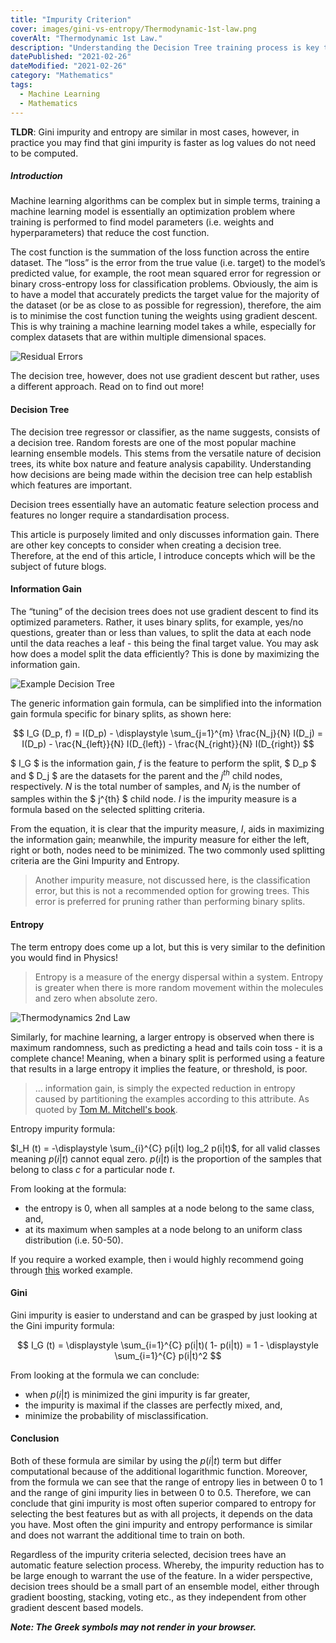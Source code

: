 ```yaml
---
title: "Impurity Criterion"
cover: images/gini-vs-entropy/Thermodynamic-1st-law.png
coverAlt: "Thermodynamic 1st Law."
description: "Understanding the Decision Tree training process is key to being able to select whether your data requires the model to be trained using Entropy or Gini impurity Criterions."
datePublished: "2021-02-26"
dateModified: "2021-02-26"
category: "Mathematics"
tags:
  - Machine Learning
  - Mathematics
---
```


<!-- markdownlint-disable-->

**TLDR**: Gini impurity and entropy are similar in most cases, however, in practice you may find that gini impurity is faster as log values do not need to be computed. 

##### Introduction

Machine learning algorithms can be complex but in simple terms, training a machine learning model is essentially an optimization problem where training is performed to find model parameters (i.e. weights and hyperparameters) that reduce the cost function.

The cost function is the summation of the loss function across the entire dataset. The “loss” is the error from the true value (i.e. target) to the model’s predicted value, for example, the root mean squared error for regression or binary cross-entropy loss for classification problems. Obviously, the aim is to have a model that accurately predicts the target value for the majority of the dataset (or be as close to as possible for regression), therefore, the aim is to minimise the cost function tuning the weights using gradient descent. This is why training a machine learning model takes a while, especially for complex datasets that are within multiple dimensional spaces.


![Residual Errors](./images/gini-vs-entropy/residual-errors.png)

The decision tree, however, does not use gradient descent but rather, uses a different approach. Read on to find out more! 

#### Decision Tree
The decision tree regressor or classifier, as the name suggests, consists of a decision tree. Random forests are one of the most popular machine learning ensemble models. This stems from the versatile nature of decision trees, its white box nature and feature analysis capability. Understanding how decisions are being made within the decision tree can help establish which features are important. 

Decision trees essentially have an automatic feature selection process and features no longer require a standardisation process. 

This article is purposely limited and only discusses information gain. There are other key concepts to consider when creating a decision tree. Therefore, at the end of this article, I introduce concepts which will be the subject of future blogs. 


#### Information Gain

The “tuning” of the decision trees does not use gradient descent to find its optimized parameters. Rather, it uses binary splits, for example, yes/no questions, greater than or less than values, to split the data at each node until the data reaches a leaf - this being the final target value. You may ask how does a model split the data efficiently? This is done by maximizing the information gain. 


![Example Decision Tree](./images/gini-vs-entropy/Example-Decision-Tree.png)

The generic information gain formula, can be simplified into the information gain formula specific for binary splits, as shown here: 

$$
I_G (D_p, f) = I(D_p) - \displaystyle \sum_{j=1}^{m} \frac{N_j}{N} I(D_j)  =  I(D_p) - \rac{N_{left}}{N} I(D_{left}) - \frac{N_{right}}{N} I(D_{right})
$$

$ I_G $ is the information gain, $f$ is the feature to perform the split, $ D_p $ and $ D_j $ are the datasets for the parent and the $j^{th}$ child nodes, respectively. $N$ is the total number of samples, and $N_j$ is the number of samples within the $ j^{th} $ child node. $I$ is the impurity measure is a formula based on the selected splitting criteria.

From the equation, it is clear that the impurity measure, $I$, aids in maximizing the information gain; meanwhile, the impurity measure for either the left, right or both, nodes need to be minimized. The two commonly used splitting criteria are the Gini Impurity and Entropy. 

> Another impurity measure, not discussed here, is the classification error, but this is not a recommended option for growing trees. This error is preferred for pruning rather than performing binary splits. 


#### Entropy
The term entropy does come up a lot, but this is very similar to the definition you would find in Physics! 

> Entropy is a measure of the energy dispersal within a system. Entropy is greater when there is more random movement within the molecules and zero when absolute zero. 

![Thermodynamics 2nd Law](./images/gini-vs-entropy/Thermodynamic-1st-law.png)

Similarly, for machine learning, a larger entropy is observed when there is maximum randomness, such as predicting a head and tails coin toss - it is a complete chance! Meaning, when a binary split is performed using a feature that results in a large entropy it implies the feature, or threshold, is poor. 

> … information gain, is simply the expected reduction in entropy caused by partitioning the examples according to this attribute. As quoted by [Tom M. Mitchell's book](https://www.amazon.com/Learning-McGraw-Hill-International-Editions-Computer/dp/0071154671/ref=as_li_ss_tl?keywords=machine+learning&qid=1563151324&s=books&sr=1-44&linkCode=sl1&tag=inspiredalgor-20&linkId=5488f209b18fb6b8ad8ce7f72d1c3ac5&language=en_US).

Entropy impurity formula: 

$I_H (t) = -\displaystyle \sum_{i}^{C} p(i|t) log_2 p(i|t)$, for all valid classes meaning $p(i|t)$ cannot equal zero. 
$p(i|t)$ is the proportion of the samples that belong to class $c$ for a particular node $t$. 

From looking at the formula:

- the entropy is $0$, when all samples at a node belong to the same class, and, 
- at its maximum when samples at a node belong to an uniform class distribution (i.e. 50-50).

If you require a worked example, then i would highly recommend going through [this](https://machinelearningmastery.com/information-gain-and-mutual-information/) worked example. 


#### Gini

Gini impurity is easier to understand and can be grasped by just looking at the Gini impurity formula: 

$$
I_G (t) = \displaystyle \sum_{i=1}^{C} p(i|t)( 1- p(i|t)) = 1 - \displaystyle \sum_{i=1}^{C} p(i|t)^2
$$

From looking at the formula we can conclude:
- when $p(i|t)$ is minimized the gini impurity is far greater,
- the impurity is maximal if the classes are perfectly mixed, and,
- minimize the probability of misclassification.

#### Conclusion

Both of these formula are similar by using the $p(i|t)$ term but differ computational because of the additional logarithmic function. Moreover, from the formula we can see that the range of entropy lies in between 0 to 1 and the range of gini impurity lies in between 0 to 0.5. Therefore, we can conclude that gini impurity is most often superior compared to entropy for selecting the best features but as with all projects, it depends on the data you have. Most often the gini impurity and entropy performance is similar and does not warrant the additional time to train on both. 

Regardless of the impurity criteria selected, decision trees have an automatic feature selection process. Whereby, the impurity reduction has to be large enough to warrant the use of the feature. In a wider perspective, decision trees should be a small part of an ensemble model, either through gradient boosting, stacking, voting etc., as they independent from other gradient descent based models.

***Note: The Greek symbols may not render in your browser.***

